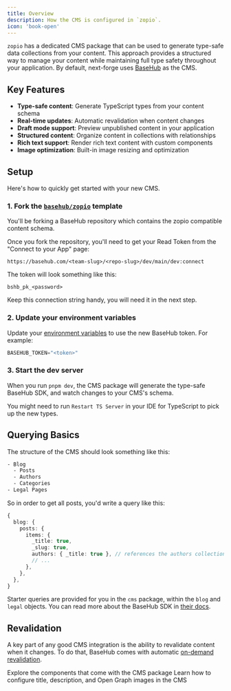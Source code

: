 ```yaml
---
title: Overview
description: How the CMS is configured in `zopio`.
icon: 'book-open'
---
```


`zopio` has a dedicated CMS package that can be used to generate type-safe data collections from your content. This approach provides a structured way to manage your content while maintaining full type safety throughout your application. By default, next-forge uses [BaseHub](https://basehub.com) as the CMS.

## Key Features

- **Type-safe content**: Generate TypeScript types from your content schema
- **Real-time updates**: Automatic revalidation when content changes
- **Draft mode support**: Preview unpublished content in your application
- **Structured content**: Organize content in collections with relationships
- **Rich text support**: Render rich text content with custom components
- **Image optimization**: Built-in image resizing and optimization

## Setup

Here's how to quickly get started with your new CMS.

### 1. Fork the [`basehub/zopio`](https://basehub.com/basehub/zopiolabs/zopio?fork=1) template

You'll be forking a BaseHub repository which contains the zopio compatible content schema.

Once you fork the repository, you'll need to get your Read Token from the "Connect to your App" page:

```
https://basehub.com/<team-slug>/<repo-slug>/dev/main/dev:connect
```

The token will look something like this:

```
bshb_pk_<password>
```

Keep this connection string handy, you will need it in the next step.

### 2. Update your environment variables

Update your [environment variables](/setup/env) to use the new BaseHub token. For example:

```ts apps/web/.env
BASEHUB_TOKEN="<token>"
```

### 3. Start the dev server

When you run `pnpm dev`, the CMS package will generate the type-safe BaseHub SDK, and watch changes to your CMS's schema.

<Note>You might need to run `Restart TS Server` in your IDE for TypeScript to pick up the new types.</Note>

## Querying Basics

The structure of the CMS should look something like this:

```txt
- Blog
  - Posts
  - Authors
  - Categories
- Legal Pages
```

So in order to get all posts, you'd write a query like this:

```ts
{
  blog: {
    posts: {
      items: {
        _title: true,
        _slug: true,
        authors: { _title: true }, // references the authors collection
        // ...
      },
    },
  },
}
```

Starter queries are provided for you in the `cms` package, within the `blog` and `legal` objects. You can read more about the BaseHub SDK in [their docs](https://docs.basehub.com/nextjs-integration/).

## Revalidation

A key part of any good CMS integration is the ability to revalidate content when it changes. To do that, BaseHub comes with automatic [on-demand revalidation](https://docs.basehub.com/nextjs-integration/environments-and-caching#on-demand-revalidation-recommended).

<CardGroup>
  <Card title="Components" icon="puzzle-piece" href="/packages/cms/components">
    Explore the components that come with the CMS package
  </Card>
  <Card title="Metadata" icon="tag" href="/packages/cms/metadata">
    Learn how to configure title, description, and Open Graph images in the CMS
  </Card>
</CardGroup>